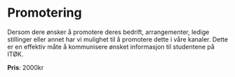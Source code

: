 # Promotering

Dersom dere ønsker å promotere deres bedrift, arrangementer, ledige stillinger eller annet har vi mulighet til å promotere dette i våre kanaler. Dette er en effektiv måte å kommunisere ønsket informasjon til studentene på ITØK.

**Pris**: 2000kr
